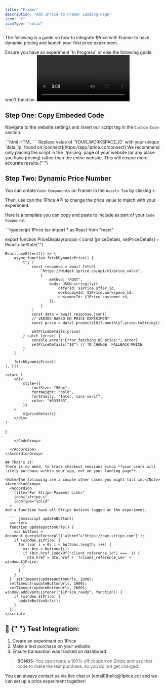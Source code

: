 ```yaml
---
title: "Framer"
description: "Add 1Price to Framer Landing Page"
icon: "f"
iconType: "solid"
---
```


The following is a guide on how to integrate 1Price with Framer to have dynamic pricing and launch your first price experiment.

<Warning>
  Ensure you have an experiment `In Progress` or else the following guide won't
  function.
</Warning>
<video
  controls
  className="w-full aspect-video"
  src="/videos/Framer.mp4"
></video>

## Step One: Copy Embeded Code

Navigate to the website settings and insert our script tag in the `Custom Code` section.

<CodeGroup>
  ```html HTML
  <script
    src="https://widget.1price.co/script.js"
    data-1p="YOUR_WORKSPACE_ID"
    defer
  ></script>
  ```
</CodeGroup>

<Warning>
  Replace value of `YOUR_WORKSPACE_ID` with your unique `data_1p` found on
  [connect](https://app.1price.co/connect)
</Warning>

<Tip>
  We recommend only placing the script in the `/pricing` page of your website
  (or any place you have pricing) rather than the entire website. This will
  ensure more accurate results.{" "}
</Tip>

## Step Two: Dynamic Price Number

You can create `Code Components` on Framer in the `Assets Tab` by clicking `+`.

Then, use can the 1Price API to change the price value to match with your experiment.

Here is a template you can copy and paste to include as part of your `Code Component`.

<AccordionGroup>
  <Accordion
    title="[TEMPLATE] Dynamic Price "
    icon="code"
    iconType="solid"
  >
  <CodeGroup>
 ```typescript 1Price.tsx
import * as React from "react"

export function PriceDisplay(props) {
    const [priceDetails, setPriceDetails] = React.useState("")

    React.useEffect(() => {
        async function fetchDynamicPrice() {
            try {
                const response = await fetch(
                    "https://widget.1price.co/api/v1/price_value",
                    {
                        method: "POST",
                        body: JSON.stringify({
                            offerId: $1Price.offer_id,
                            workspaceId: $1Price.workspace_id,
                            customerId: $1Price.customer_id,
                        }),
                    }
                )
                const data = await response.json()
                // VARIES BASED ON PRICE EXPERIMENT
                const price = data?.products[0]?.monthly?.price.toString()

                setPriceDetails(price)
            } catch (error) {
                console.error("Error fetching US price:", error)
                setPriceDetails("10") // TO CHANGE: FALLBACK PRICE
            }
        }

        fetchDynamicPrice()
    }, [])

    return (
        <div
            style={{
                fontSize: "50px",
                fontWeight: "bold",
                fontFamily: "Inter, sans-serif",
                color: "#333333",
            }}
        >
            ${priceDetails}
        </div>
    )

}

````
    </CodeGroup>

  </Accordion>
</AccordionGroup>

## That's it!
There is no need, to track checkout sessions since **your users will likely purchase within your app, not on your landing page**.

<Note>The following are a couple other cases you might fall in:</Note>
<AccordionGroup>
  <Accordion
    title="For Stripe Payment Links"
    icon="stripe-s"
    iconType="solid"
  >
Add a function have all Stripe buttons tagged on the experiment.

  ``` javascript updateButton()
  <script>
  function updateButtonUrls() {
    var buttons = document.querySelectorAll('a[href^="https://buy.stripe.com"]');
    if (window.$1Price) {
      for (var i = 0; i < buttons.length; i++) {
        var btn = buttons[i];
        if (btn.href.indexOf("client_reference_id") === -1) {
          btn.href = btn.href + '?client_reference_id=' + window.$1Price;
        }
      }
    }
  }  setTimeout(updateButtonUrls, 1000);
  setTimeout(updateButtonUrls, 1900);
  setTimeout(updateButtonUrls, 2600);  window.addEventListener("$1Price_ready", function() {
    if (window.$1Price) {
      updateButtonUrls();
    }
  });
</script>
````

</Accordion>
</AccordionGroup>

## 🧪 ​{" "} Test Integration:

1. Create an experiment on 1Price <br/>
2. Make a test purchase on your website
3. Ensure transaction was tracked on dashboard

> **BONUS:** You can create a 100% off coupon on Stripe and use that code to make the test purchase, so you do not get charged.

<Tip>
  You can always contact us via live chat or [email](hello@1price.co) and we can
  set up a price experiment together!
</Tip>
